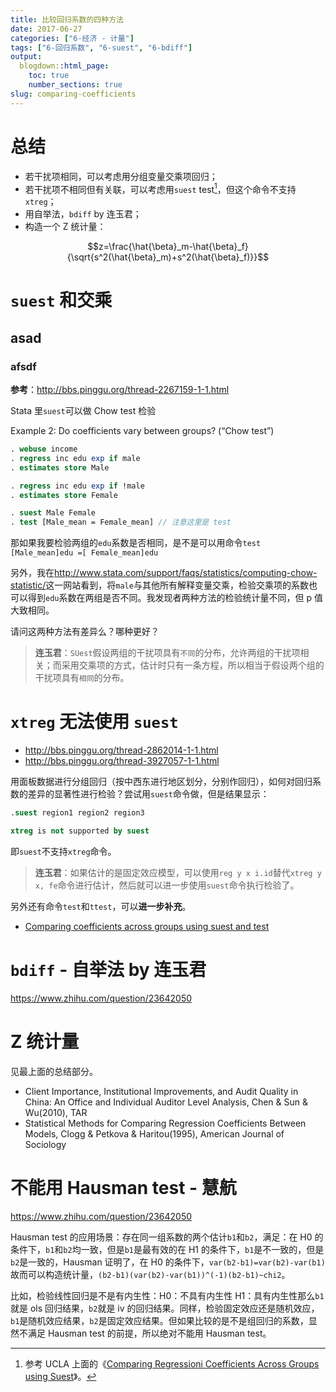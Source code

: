 ```yaml
---
title: 比较回归系数的四种方法
date: 2017-06-27
categories: ["6-经济 - 计量"]
tags: ["6-回归系数", "6-suest", "6-bdiff"]
output:
  blogdown::html_page:
    toc: true
    number_sections: true
slug: comparing-coefficients
---
```


# 总结

- 若干扰项相同，可以考虑用分组变量交乘项回归；
- 若干扰项不相同但有关联，可以考虑用`suest` test^[参考 UCLA 上面的《[Comparing Regressioni Coefficients Across Groups using Suest](https://stats.idre.ucla.edu/stata/code/comparing-regression-coefficients-across-groups-using-suest/)》。]，但这个命令不支持`xtreg`；
- 用自举法，`bdiff` by 连玉君；
- 构造一个 Z 统计量：

$$z=\frac{\hat{\beta}_m-\hat{\beta}_f}{\sqrt{s^2(\hat{\beta}_m)+s^2(\hat{\beta}_f)}}$$

<!-- more -->

# `suest` 和交乘

## asad

### afsdf

**参考**：<http://bbs.pinggu.org/thread-2267159-1-1.html>

Stata 里`suest`可以做 Chow test 检验

Example 2: Do coefficients vary between groups? ("Chow test")

```stata
. webuse income
. regress inc edu exp if male
. estimates store Male

. regress inc edu exp if !male
. estimates store Female

. suest Male Female
. test [Male_mean = Female_mean] // 注意这里是 test
```

那如果我要检验两组的`edu`系数是否相同，是不是可以用命令`test [Male_mean]edu =[ Female_mean]edu`


另外，我在<http://www.stata.com/support/faqs/statistics/computing-chow-statistic/>这一网站看到，将`male`与其他所有解释变量交乘，检验交乘项的系数也可以得到`edu`系数在两组是否不同。我发现者两种方法的检验统计量不同，但 p 值大致相同。

请问这两种方法有差异么？哪种更好？


<blockquote class="gray">
**连玉君**：`SUest`假设两组的干扰项具有`不同`的分布，允许两组的干扰项相关；而采用交乘项的方式，估计时只有一条方程，所以相当于假设两个组的干扰项具有`相同`的分布。

</blockquote>

# `xtreg` 无法使用 `suest`

- <http://bbs.pinggu.org/thread-2862014-1-1.html>
- <http://bbs.pinggu.org/thread-3927057-1-1.html>

用面板数据进行分组回归（按中西东进行地区划分，分别作回归），如何对回归系数的差异的显著性进行检验？尝试用`suest`命令做，但是结果显示：

```stata
.suest region1 region2 region3

xtreg is not supported by suest
```

即`suest`不支持`xtreg`命令。

<blockquote class="gray">
**连玉君**：如果估计的是固定效应模型，可以使用`reg y x i.id`替代`xtreg y x, fe`命令进行估计，然后就可以进一步使用`suest`命令执行检验了。

</blockquote>

另外还有命令`test`和`ttest`，可以**进一步补充**。

- [Comparing coefficients across groups using suest and test](http://www.michaelnormanmitchell.com/stow/comparing-coefficients-across-groups-using-suest-and-test.html)

# `bdiff` - 自举法 by 连玉君

<https://www.zhihu.com/question/23642050>

# Z 统计量

见最上面的总结部分。

- Client Importance, Institutional Improvements, and Audit Quality in China: An Office and Individual Auditor Level Analysis, Chen & Sun & Wu(2010), TAR
- Statistical Methods for Comparing Regression Coefficients Between Models, Clogg & Petkova & Haritou(1995), American Journal of Sociology

# 不能用 Hausman test - 慧航

<https://www.zhihu.com/question/23642050>

Hausman test 的应用场景：存在同一组系数的两个估计`b1`和`b2`，满足：在 H0 的条件下，`b1`和`b2`均一致，但是`b1`是最有效的在 H1 的条件下，`b1`是不一致的，但是`b2`是一致的，Hausman 证明了，在 H0 的条件下，`var(b2-b1)=var(b2)-var(b1)`故而可以构造统计量，`(b2-b1)(var(b2)-var(b1))^(-1)(b2-b1)~chi2`。

比如，检验线性回归是不是有内生性：H0：不具有内生性 H1：具有内生性那么`b1`就是 ols 回归结果，`b2`就是 iv 的回归结果。同样，检验固定效应还是随机效应，`b1`是随机效应结果，`b2`是固定效应结果。但如果比较的是不是组回归的系数，显然不满足 Hausman test 的前提，所以绝对不能用 Hausman test。
